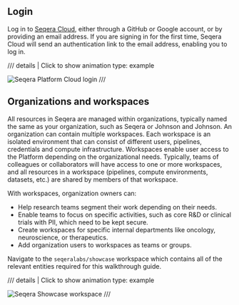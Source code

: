 ## Login 

Log in to [Seqera Cloud](https://cloud.seqera.io/login), either through a GitHub or Google account, or by providing an email address. If you are signing in for the first time, Seqera Cloud will send an authentication link to the email address, enabling you to log in.

/// details | Click to show animation
    type: example

![Seqera Platform Cloud login](assets/sp-cloud-signin.gif)
///


## Organizations and workspaces

All resources in Seqera are managed within organizations, typically named the same as your organization, such as Seqera or Johnson and Johnson. An organization can contain multiple workspaces. Each workspace is an isolated environment that can consist of different users, pipelines, credentials and compute infrastructure. Workspaces enable user access to the Platform depending on the organizational needs. Typically, teams of colleagues or collaborators will have access to one or more workspaces, and all resources in a workspace (pipelines, compute environments, datasets, etc.) are shared by members of that workspace.

With workspaces, organization owners can:

- Help research teams segment their work depending on their needs.
- Enable teams to focus on specific activities, such as core R&D or clinical trials with PII, which need to be kept secure.
- Create workspaces for specific internal departments like oncology, neuroscience, or therapeutics.
- Add organization users to workspaces as teams or groups.

Navigate to the `seqeralabs/showcase` workspace which contains all of the relevant entities required for this walkthrough guide.


/// details | Click to show animation
    type: example

![Seqera Showcase workspace](assets/go-to-workspace.gif)
///




